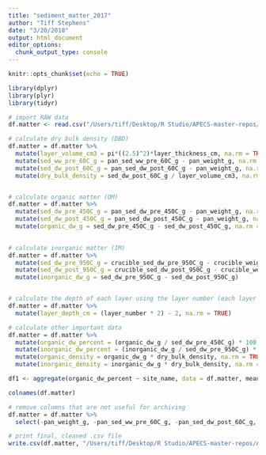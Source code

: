```yaml
---
title: "sediment_matter_2017"
author: "Tiff Stephens"
date: "3/20/2018"
output: html_document
editor_options: 
  chunk_output_type: console
---
```


```r
knitr::opts_chunk$set(echo = TRUE)
```

```r
library(dplyr)
library(plyr)
library(tidyr)
```



```r
# import RAW data
df.matter <- read.csv("/Users/tiff/Desktop/R Studio/APECS-master-repos/ALL_DATA/DATA_ARCHIVING/Tiff/Sediment core (deep) [2017]/sediment_core_2017_RAW.csv", stringsAsFactors = FALSE, header = TRUE)
```

```r
# calculate dry bulk density (DBD)
df.matter = df.matter %>% 
  mutate(layer_volume_cm3 = pi*((2.5)^2)*layer_thickness_cm, na.rm = TRUE) %>%
  mutate(sed_ww_pre_60C_g = pan_sed_ww_pre_60C_g - pan_weight_g, na.rm = TRUE) %>% # not needed for DBD but a good factor to have for later ww:dw conversions
  mutate(sed_dw_post_60C_g = pan_sed_dw_post_60C_g - pan_weight_g, na.rm = TRUE) %>%
  mutate(dry_bulk_density = sed_dw_post_60C_g / layer_volume_cm3, na.rm = TRUE)


# calculate organic matter (OM)
df.matter = df.matter %>% 
  mutate(sed_dw_pre_450C_g = pan_sed_dw_pre_450C_g - pan_weight_g, na.rm = TRUE) %>%
  mutate(sed_dw_post_450C_g = pan_sed_dw_post_450C_g - pan_weight_g, na.rm = TRUE) %>%
  mutate(organic_dw_g = sed_dw_pre_450C_g - sed_dw_post_450C_g, na.rm = TRUE)
  

# calculate inorganic matter (IM)
df.matter = df.matter %>%   
  mutate(sed_dw_pre_950C_g = crucible_sed_dw_pre_950C_g - crucible_weight_g, na.rm = TRUE) %>%
  mutate(sed_dw_post_950C_g = crucible_sed_dw_post_950C_g - crucible_weight_g, na.rm = TRUE) %>%
  mutate(inorganic_dw_g = sed_dw_pre_950C_g - sed_dw_post_950C_g)


# calculate the depth of each layer using the layer number (each layer was cut at 2 cm but adjusted using the compaction coefficient that was pre-determined prior to slicing the cores)
df.matter = df.matter %>% 
  mutate(layer_depth_cm = (layer_number * 2) - 2, na.rm = TRUE)
```

```r
# calculate other important data
df.matter = df.matter %>% 
  mutate(organic_dw_percent = (organic_dw_g / sed_dw_pre_450C_g) * 100, na.rm = TRUE) %>%
  mutate(inorganic_dw_percent = (inorganic_dw_g / sed_dw_pre_950C_g) * 100, na.rm = TRUE) %>%
  mutate(organic_density = organic_dw_g * dry_bulk_density, na.rm = TRUE) %>%
  mutate(inorganic_density = inorganic_dw_g * dry_bulk_density, na.rm = TRUE)

df1 <- aggregate(organic_dw_percent ~ site_name, data = df.matter, mean, na.rm = TRUE)

```

```r
colnames(df.matter)

# remove columns that are not useful for archiving
df.matter = df.matter %>% 
  select(-pan_weight_g, -pan_sed_ww_pre_60C_g, -pan_sed_dw_post_60C_g, -pan_sed_dw_pre_450C_g, -pan_sed_dw_post_450C_g, -crucible_weight_g, -crucible_sed_dw_pre_950C_g, -crucible_sed_dw_post_950C_g, -sed_ww_pre_60C_g, -sed_dw_post_60C_g, -sed_dw_pre_450C_g, -sed_dw_post_450C_g, -sed_dw_pre_950C_g, -sed_dw_post_950C_g)
```

```r
# print final, cleaned .csv file
write.csv(df.matter, "/Users/tiff/Desktop/R Studio/APECS-master-repos/ALL_DATA/DATA_ARCHIVING/Tiff/Sediment core (deep) [2017]/sediment_core_2017_CLEAN.csv", row.names = TRUE)
```



